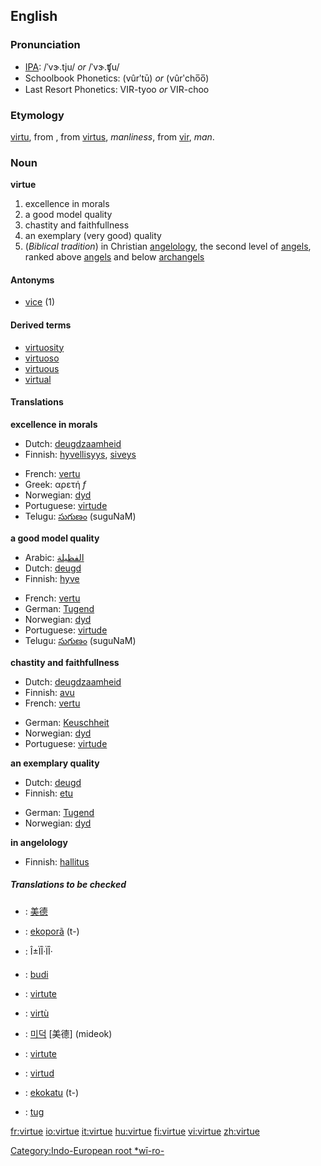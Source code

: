 ==English==
===Pronunciation===
*[[IPA]]: /ˈvɝ.tju/ ''or'' /ˈvɝ.ʧu/
*Schoolbook Phonetics: (vûrʹtū) ''or'' (vûrʹcho̅o̅)
*Last Resort Phonetics: VIR-tyoo ''or'' VIR-choo
===Etymology===
{{ME.}} [[virtu]], from {{OF.}}, from {{L.}} [[virtus]], ''manliness'', from [[vir]], ''man''. [[Category:Indo-European root *wī-ro-]]
===Noun===
'''virtue'''
# excellence in morals
# a good model quality
# chastity and faithfullness
# an exemplary (very good) quality 
# (''Biblical tradition'')  in Christian [[angelology]], the second level of [[angel]]s, ranked above [[angel]]s and below [[archangel]]s

====Antonyms====
*[[vice]] (1)

====Derived terms====
*[[virtuosity]]
*[[virtuoso]]
*[[virtuous]]
*[[virtual]]

====Translations====
'''excellence in morals'''
{{top}}
*Dutch: [[deugdzaamheid]] {{f}}
*Finnish: [[hyvellisyys]], [[siveys]]
{{mid}}
*French: [[vertu]] {{f}}
*Greek: αρετή ''f''
*Norwegian: [[dyd]] {{m}}
*Portuguese: [[virtude]] {{f}}
*Telugu: [[సుగుణం]] (suguNaM)
{{bottom}}

'''a good model quality'''
{{top}}
*Arabic: [[الفظيلة]]
*Dutch: [[deugd]] {{f}}
*Finnish: [[hyve]]
{{mid}}
*French: [[vertu]] {{f}}
*German: [[Tugend]] {{f}}
*Norwegian: [[dyd]] {{m}}
*Portuguese: [[virtude]] {{f}}
*Telugu: [[సుగుణం]] (suguNaM)
{{bottom}}

'''chastity and faithfullness'''
{{top}}
*Dutch: [[deugdzaamheid]] {{f}}
*Finnish: [[avu]]
*French: [[vertu]] {{f}}
{{mid}}
*German: [[Keuschheit]] {{f}}
*Norwegian: [[dyd]] {{m}}
*Portuguese: [[virtude]] {{f}}
{{bottom}}

'''an exemplary quality'''
{{top}}
*Dutch: [[deugd]] {{f}}
*Finnish: [[etu]]
{{mid}}
*German: [[Tugend]] {{f}}
*Norwegian: [[dyd]] {{m}}
{{bottom}}

'''in angelology'''
{{top}}
*Finnish: [[hallitus]]
{{mid}}
{{bottom}}

=====Translations to be checked=====
{{checktrans}}

*{{ttbc|Chinese}}: [[美德]]
*{{ttbc|Guarani}}: [[ekoporã]] (t-)
*{{ttbc|Greek, Ancient}}: Î±ÏÎ·ÏÎ·
*{{ttbc|Indonesian}}: [[budi]] 
*{{ttbc|Interlingua}}: [[virtute]] 
*{{ttbc|Italian}}: [[virtù]] 
*{{ttbc|Korean}}: [[미덕]] [美德] (mideok)
*{{ttbc|Romanian}}: [[virtute]] {{f}}
*{{ttbc|Spanish}}: [[virtud]] {{f}}
*{{ttbc|Tupinambá}}: [[ekokatu]] (t-)
*{{ttbc|Volapük}}: [[tug]]

[[fr:virtue]]
[[io:virtue]]
[[it:virtue]]
[[hu:virtue]]
[[fi:virtue]]
[[vi:virtue]]
[[zh:virtue]]